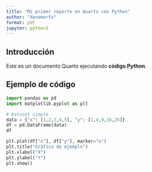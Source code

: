 ```yaml
---
title: "Mi primer reporte en Quarto con Python"
author: "Xenomorfo"
format: pdf
jupyter: python3
---
```


## Introducción

Este es un documento Quarto ejecutando **código Python**.

## Ejemplo de código

```python
import pandas as pd
import matplotlib.pyplot as plt

# Dataset simple
data = {"x": [1,2,3,4,5], "y": [1,4,9,16,25]}
df = pd.DataFrame(data)
df

plt.plot(df["x"], df["y"], marker="o")
plt.title("Gráfico de ejemplo")
plt.xlabel("X")
plt.ylabel("Y")
plt.show()
```